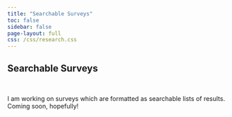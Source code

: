 ```yaml
---
title: "Searchable Surveys"
toc: false
sidebar: false
page-layout: full
css: /css/research.css
---
```


:::{.column-body-outset}

# Searchable Surveys
<p>&nbsp;</p>

I am working on surveys which are formatted as searchable lists of results. Coming soon, hopefully!

:::
